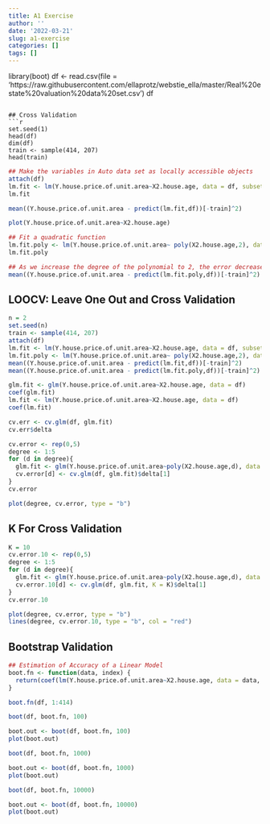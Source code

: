 ```yaml
---
title: A1 Exercise
author: ''
date: '2022-03-21'
slug: a1-exercise
categories: []
tags: []
---
```


library(boot)
df <- read.csv(file = 'https://raw.githubusercontent.com/ellaprotz/webstie_ella/master/Real%20estate%20valuation%20data%20set.csv')
df
```

## Cross Validation
```r
set.seed(1)
head(df)
dim(df)
train <- sample(414, 207)
head(train)
```

```r
## Make the variables in Auto data set as locally accessible objects
attach(df)
lm.fit <- lm(Y.house.price.of.unit.area~X2.house.age, data = df, subset = train)
lm.fit
```

```r
mean((Y.house.price.of.unit.area - predict(lm.fit,df))[-train]^2)
```

```r
plot(Y.house.price.of.unit.area~X2.house.age)
```
```r
## Fit a quadratic function
lm.fit.poly <- lm(Y.house.price.of.unit.area~ poly(X2.house.age,2), data = df, subset = train)
lm.fit.poly
```
```r
## As we increase the degree of the polynomial to 2, the error decreases
mean((Y.house.price.of.unit.area - predict(lm.fit.poly,df))[-train]^2)
```

## LOOCV: Leave One Out and Cross Validation
```r
n = 2
set.seed(n)
train <- sample(414, 207)
attach(df)
lm.fit <- lm(Y.house.price.of.unit.area~X2.house.age, data = df, subset = train)
lm.fit.poly <- lm(Y.house.price.of.unit.area~ poly(X2.house.age,2), data = df, subset = train)
mean((Y.house.price.of.unit.area - predict(lm.fit,df))[-train]^2)
mean((Y.house.price.of.unit.area - predict(lm.fit.poly,df))[-train]^2)
```


```r
glm.fit <- glm(Y.house.price.of.unit.area~X2.house.age, data = df)
coef(glm.fit)
lm.fit <- lm(Y.house.price.of.unit.area~X2.house.age, data = df)
coef(lm.fit)
```
```r
cv.err <- cv.glm(df, glm.fit)
cv.err$delta
```
```r
cv.error <- rep(0,5)
degree <- 1:5
for (d in degree){
  glm.fit <- glm(Y.house.price.of.unit.area~poly(X2.house.age,d), data = df)
  cv.error[d] <- cv.glm(df, glm.fit)$delta[1]
}
cv.error
```
```r
plot(degree, cv.error, type = "b")
```

## K For Cross Validation
```r
K = 10
cv.error.10 <- rep(0,5)
degree <- 1:5
for (d in degree){
  glm.fit <- glm(Y.house.price.of.unit.area~poly(X2.house.age,d), data = df)
  cv.error.10[d] <- cv.glm(df, glm.fit, K = K)$delta[1]
}
cv.error.10
```
```r
plot(degree, cv.error, type = "b")
lines(degree, cv.error.10, type = "b", col = "red")
```
## Bootstrap Validation
```r
## Estimation of Accuracy of a Linear Model
boot.fn <- function(data, index) {
  return(coef(lm(Y.house.price.of.unit.area~X2.house.age, data = data, subset = index)))
}
```

```r
boot.fn(df, 1:414)
```

```r
boot(df, boot.fn, 100)
```


```r
boot.out <- boot(df, boot.fn, 100)
plot(boot.out)
```
```r
boot(df, boot.fn, 1000)
```

```r
boot.out <- boot(df, boot.fn, 1000)
plot(boot.out)
```

```r
boot(df, boot.fn, 10000)
```

```r
boot.out <- boot(df, boot.fn, 10000)
plot(boot.out)
```


